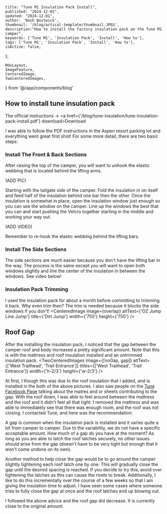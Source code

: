 
    title: "Tune M1 Insulation Pack Install",
    published: "2024-12-01",
    updated: "2024-12-01",
    author: 'Nash Bostwick',
    thumbnail: '/blog/artical-template/thumbnail.JPEG',
    description:"How to install the factory insulation pack on the Tune M1 camper",
    keywords: ['Tune M1', 'Insulation Pack', 'Install', 'How to'],
    tags: ['Tune M1', 'Insulation Pack', 'Install', 'How to'],
    isActive: false,
};


    MdxLayout,
    ImageFeature,
    CenteredImage,
    TwoCenteredImages, 
} from '@/app/components/blog'


<ImageFeature
    title='Tune M1 Insulation Pack Install'
    image={featureImage}
/>

<MdxLayout>

## How to install tune insulation pack
The official instructions -> <a href={'/blog/tune-insulation/tune-insulation-pack-install.pdf'} download>Download</a>

I was able to follow the PDF instructions in the Aspen resort parking lot and everything went great first shot! For some more detail, there are two basic steps:

### Install The Front & Back Sections
After raising the top of the camper, you will want to unhook the elastic webbing that is located behind the lifting arms.

(ADD PIC)

Starting with the tailgate side of the camper. Fold the insulation in on itself and feed half of the insulation behind one bar then the other. Once the insulation is somewhat in place, open the insulation window just enough so you can see the window on the camper. Line up the windows the best that you can and start pushing the Velcro together starting in the middle and working your way out. 

(ADD VIDEO)

Remember to re-hook the elastic webbing behind the lifting bars.

### Install The Side Sections
The side sections are much easier because you don't have the lifting bar in the way. The process is the same except you will want to open both windows slightly and line the center of the insulation in between the windows. See video below!


### Insulation Pack Trimming
I used the insulation pack for about a month before committing to trimming it back. Why even trim then? The trim is needed because it blocks the side windows if you don't!
<CenteredImage image={overlap} altText={'OZ Jump Line Jump'} title={'Dirt Jump'} width={'750'} height={'750'} />


## Roof Gap
After the installing the insulation pack, I noticed that the gap between the camper roof and body increased a pretty significant amount. Note that this is with the mattress and roof insulation installed and an untrimmed insulation pack.
<TwoCenteredImages image={[noGap, gap]} altText={['West Trailhead', 'Trail Entrance']} titles={['West Trailhead', 'Trail Entrance']} width={'h-2/3'} height={'w-2/3'} />

At first, I though this was due to the roof insulation that I added, and is installed in the both of the above pictures. I also saw people on the [Tune Facebook Page][1] talking about the matres and or sheets contributing to the gap. With the roof down, I was able to feel around between the mattress and the roof and it didn't feel all that tight. I removed the mattress and was able to immediately see that there was enough room, and the roof was not closing. I contacted Tune, and here was the recommendation:

A gap is common when the insulation pack is installed and it varies quite a bit from camper to camper. Due to the variability, we do not have a specific acceptable amount. How much of a gap do you have at the moment? As long as you are able to latch the roof latches securely, no other issues should arise from the gap (doesn't have to be very tight but enough that it won't come undone on its own).

Another method to help close the gap would be to go around the camper slightly tightening each roof latch one by one. This will gradually close the gap until the desired spacing is reached. If you decide to try this, avoid over tightening the latches as this can cause the rivets to break. Additionally, I like to do this incrementally over the course of a few weeks so that I am giving the insulation time to adjust. I have seen some cases where someone tries to fully close the gap at once and the roof latches end up blowing out. 

I followed the above advice and the roof gap did decrease. It is currently close to the original amount.



</MdxLayout>

[1]: https://www.facebook.com/groups/258913089967507
